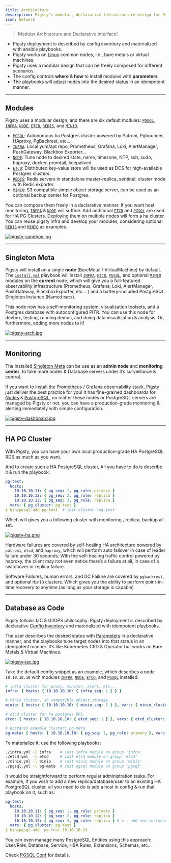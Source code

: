 ```yaml
---
title: Architecture
description: Pigsty's modular, declarative infrastructure design for PostgreSQL
icon: Network
---
```



> Modular Architecture and Declarative Interface!

- Pigsty deployment is described by config inventory and materialized with ansible playbooks.
- Pigsty works on [Linux](/docs/prepare/linux/) common nodes, i.e., bare metals or virtual machines.
- Pigsty uses a modular design that can be freely composed for different scenarios.
- The config controls **where** & **how** to install modules with **parameters**
- The playbooks will adjust nodes into the desired status in an idempotent manner.

------

## Modules

Pigsty uses a modular design, and there are six default modules: [`PGSQL`](https://pigsty.io/docs/pgsql/), [`INFRA`](https://pigsty.io/docs/infra/), [`NODE`](https://pigsty.io/docs/node/), [`ETCD`](https://pigsty.io/docs/etcd/), [`REDIS`](https://pigsty.io/docs/redis/), and [`MINIO`](https://pigsty.io/docs/minio/).

- [`PGSQL`](https://pigsty.io/docs/pgsql/): Autonomous ha Postgres cluster powered by Patroni, Pgbouncer, HAproxy, PgBackrest, etc…
- [`INFRA`](https://pigsty.io/docs/infra/): Local yum/apt repo, Prometheus, Grafana, Loki, AlertManager, PushGateway, Blackbox Exporter…
- [`NODE`](https://pigsty.io/docs/node/): Tune node to desired state, name, timezone, NTP, ssh, sudo, haproxy, docker, promtail, keepalived
- [`ETCD`](https://pigsty.io/docs/etcd/): Distributed key-value store will be used as DCS for high-available Postgres clusters.
- [`REDIS`](https://pigsty.io/docs/redis/): Redis servers in standalone master-replica, sentinel, cluster mode with Redis exporter.
- [`MINIO`](https://pigsty.io/docs/minio/): S3 compatible simple object storage server, can be used as an optional backup center for Postgres.

You can compose them freely in a declarative manner. If you want host monitoring, [`INFRA`](https://pigsty.io/docs/infra/) & [`NODE`](https://pigsty.io/docs/node/) will suffice. Add additional [`ETCD`](https://pigsty.io/docs/etcd/) and [`PGSQL`](https://pigsty.io/docs/pgsql/) are used for HA PG Clusters. Deploying them on multiple nodes will form a ha cluster. You can reuse pigsty infra and develop your modules, considering optional [`REDIS`](https://pigsty.io/docs/redis/) and [`MINIO`](https://pigsty.io/docs/minio/) as examples.

[![pigsty-sandbox.jpg](https://pigsty.io/img/pigsty/sandbox.jpg)](https://pigsty.io/docs/setup/provision/)

------

## Singleton Meta

Pigsty will install on a single **node** (BareMetal / VirtualMachine) by default. The [`install.yml`](https://github.com/pgsty/pigsty/blob/main/install.yml) playbook will install [`INFRA`](https://pigsty.io/docs/infra/), [`ETCD`](https://pigsty.io/docs/etcd/), [`PGSQL`](https://pigsty.io/docs/pgsql/), and optional [`MINIO`](https://pigsty.io/docs/minio/) modules on the **current** node, which will give you a full-featured observability infrastructure (Prometheus, Grafana, Loki, AlertManager, PushGateway, BlackboxExporter, etc… ) and a battery-included PostgreSQL Singleton Instance (Named `meta`).

This node now has a self-monitoring system, visualization toolsets, and a Postgres database with autoconfigured PITR. You can use this node for devbox, testing, running demos, and doing data visualization & analysis. Or, furthermore, adding more nodes to it!

[![pigsty-arch.jpg](https://pigsty.io/img/pigsty/arch.jpg)](https://pigsty.io/docs/infra/)

------

## Monitoring

The installed [Singleton Meta](https://pigsty.io/docs/concept/arch/#singleton-meta) can be use as an **admin node** and **monitoring center**, to take more nodes & Database servers under it’s surveillance & control.

If you want to install the Prometheus / Grafana observability stack, Pigsty just deliver the best practice for you! It has fine-grained dashboards for [Nodes](https://demo.pigsty.io/d/node-overview) & [PostgreSQL](https://demo.pigsty.io/d/pgsql-overview), no matter these nodes or PostgreSQL servers are managed by Pigsty or not, you can have a production-grade monitoring & alerting immediately with simple configuration.

[![pigsty-dashboard.jpg](https://pigsty.io/img/pigsty/dashboard.jpg)](https://pigsty.io/docs/pgsql/dashboard/)

------

## HA PG Cluster

With Pigsty, you can have your own local production-grade HA PostgreSQL RDS as much as you want.

And to create such a HA PostgreSQL cluster, All you have to do is describe it & run the playbook:

```yaml
pg-test:
  hosts:
    10.10.10.11: { pg_seq: 1, pg_role: primary }
    10.10.10.12: { pg_seq: 2, pg_role: replica }
    10.10.10.13: { pg_seq: 3, pg_role: replica }
  vars: { pg_cluster: pg-test }
$ bin/pgsql-add pg-test  # init cluster 'pg-test'
```

Which will gives you a following cluster with monitoring , replica, backup all set.

[![pigsty-ha.png](https://pigsty.io/img/pigsty/ha.png)](https://pigsty.io/docs/concept/ha/)

Hardware failures are covered by self-healing HA architecture powered by `patroni`, `etcd`, and `haproxy`, which will perform auto failover in case of leader failure under 30 seconds. With the self-healing traffic control powered by haproxy, the client may not even notice there’s a failure at all, in case of a switchover or replica failure.

Software Failures, human errors, and DC Failure are covered by `pgbackrest`, and optional `MinIO` clusters. Which gives you the ability to perform point-in-time recovery to anytime (as long as your storage is capable)

------

## Database as Code

Pigsty follows IaC & GitOPS philosophy: Pigsty deployment is described by declarative [Config Inventory](https://pigsty.io/docs/setup/config/#inventory) and materialized with idempotent playbooks.

The user describes the desired status with [Parameters](https://pigsty.io/docs/reference/param/) in a declarative manner, and the playbooks tune target nodes into that status in an idempotent manner. It’s like Kubernetes CRD & Operator but works on Bare Metals & Virtual Machines.

[![pigsty-iac.jpg](https://pigsty.io/img/pigsty/iac.jpg)](https://pigsty.io/docs/setup/config/)

Take the default config snippet as an example, which describes a node `10.10.10.10` with modules [`INFRA`](https://pigsty.io/docs/infra/), [`NODE`](https://pigsty.io/docs/node/), [`ETCD`](https://pigsty.io/docs/etcd/), and [`PGSQL`](https://pigsty.io/docs/pgsql/) installed.

```yaml
# infra cluster for proxy, monitor, alert, etc...
infra: { hosts: { 10.10.10.10: { infra_seq: 1 } } }

# minio cluster, s3 compatible object storage
minio: { hosts: { 10.10.10.10: { minio_seq: 1 } }, vars: { minio_cluster: minio } }

# etcd cluster for ha postgres DCS
etcd: { hosts: { 10.10.10.10: { etcd_seq: 1 } }, vars: { etcd_cluster: etcd } }

# postgres example cluster: pg-meta
pg-meta: { hosts: { 10.10.10.10: { pg_seq: 1, pg_role: primary }, vars: { pg_cluster: pg-meta } }
```

To materialize it, use the following playbooks:

```bash
./infra.yml -l infra    # init infra module on group 'infra'
./etcd.yml  -l etcd     # init etcd module on group 'etcd'
./minio.yml -l minio    # init minio module on group 'minio'
./pgsql.yml -l pg-meta  # init pgsql module on group 'pgsql'
```

It would be straightforward to perform regular administration tasks. For example, if you wish to add a new replica/database/user to an existing HA PostgreSQL cluster, all you need to do is add a host in config & run that playbook on it, such as:

```yaml
pg-test:
  hosts:
    10.10.10.11: { pg_seq: 1, pg_role: primary }
    10.10.10.12: { pg_seq: 2, pg_role: replica }
    10.10.10.13: { pg_seq: 3, pg_role: replica } # <-- add new instance
  vars: { pg_cluster: pg-test }
$ bin/pgsql-add  pg-test 10.10.10.13
```

You can even manage many PostgreSQL Entities using this approach: User/Role, Database, Service, HBA Rules, Extensions, Schemas, etc…

Check [PGSQL Conf](https://pigsty.io/docs/pgsql/conf) for details.